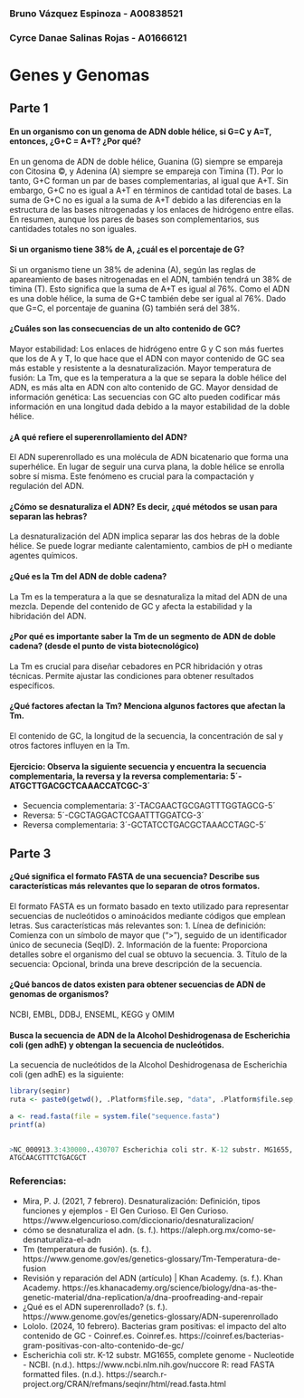 ### Bruno Vázquez Espinoza - A00838521
### Cyrce Danae Salinas Rojas - A01666121

# Genes y Genomas

## Parte 1

#### En un organismo con un genoma de ADN doble hélice, si G=C y A=T, entonces, ¿G+C = A+T? ¿Por qué?
En un genoma de ADN de doble hélice, Guanina (G) siempre se empareja con Citosina ©, y Adenina (A) siempre se empareja con Timina (T). Por lo tanto, G+C forman un par de bases complementarias, al igual que A+T. Sin embargo, G+C no es igual a A+T en términos de cantidad total de bases. La suma de G+C no es igual a la suma de A+T debido a las diferencias en la estructura de las bases nitrogenadas y los enlaces de hidrógeno entre ellas. En resumen, aunque los pares de bases son complementarios, sus cantidades totales no son iguales.

#### Si un organismo tiene 38% de A, ¿cuál es el porcentaje de G?
Si un organismo tiene un 38% de adenina (A), según las reglas de apareamiento de bases nitrogenadas en el ADN, también tendrá un 38% de timina (T). Esto significa que la suma de A+T es igual al 76%. Como el ADN es una doble hélice, la suma de G+C también debe ser igual al 76%. Dado que G=C, el porcentaje de guanina (G) también será del 38%.

#### ¿Cuáles son las consecuencias de un alto contenido de GC?
Mayor estabilidad: Los enlaces de hidrógeno entre G y C son más fuertes que los de A y T, lo que hace que el ADN con mayor contenido de GC sea más estable y resistente a la desnaturalización.
Mayor temperatura de fusión: La Tm, que es la temperatura a la que se separa la doble hélice del ADN, es más alta en ADN con alto contenido de GC.
Mayor densidad de información genética: Las secuencias con GC alto pueden codificar más información en una longitud dada debido a la mayor estabilidad de la doble hélice.

#### ¿A qué refiere el superenrollamiento del ADN?
El ADN superenrollado es una molécula de ADN bicatenario que forma una superhélice. En lugar de seguir una curva plana, la doble hélice se enrolla sobre sí misma. Este fenómeno es crucial para la compactación y regulación del ADN.

#### ¿Cómo se desnaturaliza el ADN? Es decir, ¿qué métodos se usan para separan las hebras?
La desnaturalización del ADN implica separar las dos hebras de la doble hélice. Se puede lograr mediante calentamiento, cambios de pH o mediante agentes químicos.

#### ¿Qué es la Tm del ADN de doble cadena?
La Tm es la temperatura a la que se desnaturaliza la mitad del ADN de una mezcla. Depende del contenido de GC y afecta la estabilidad y la hibridación del ADN.

#### ¿Por qué es importante saber la Tm de un segmento de ADN de doble cadena?  (desde el punto de vista biotecnológico)
La Tm es crucial para diseñar cebadores en PCR hibridación y otras técnicas. Permite ajustar las condiciones para obtener resultados específicos.

#### ¿Qué factores afectan la Tm? Menciona algunos factores que afectan la Tm.
El contenido de GC, la longitud de la secuencia, la concentración de sal y otros factores influyen en la Tm.

#### Ejercicio: Observa la siguiente secuencia y encuentra la secuencia complementaria, la reversa y la reversa complementaria: 5´-ATGCTTGACGCTCAAACCATCGC-3´
- Secuencia complementaria: 3´-TACGAACTGCGAGTTTGGTAGCG-5´
- Reversa: 5´-CGCTAGGACTCGAATTTGGATCG-3´
- Reversa complementaria: 3´-GCTATCCTGACGCTAAACCTAGC-5´

## Parte 3

#### ¿Qué significa el formato FASTA de una secuencia? Describe sus características más relevantes que lo separan de otros formatos.
El formato FASTA es un formato basado en texto utilizado para representar secuencias de nucleótidos o aminoácidos mediante códigos que emplean letras. Sus características más relevantes son:
1. Línea de definición: Comienza con un símbolo de mayor que (">"), seguido de un identificador único de secunecia (SeqID).
2. Información de la fuente: Proporciona detalles sobre el organismo del cual se obtuvo la secuencia.
3. Título de la secuencia: Opcional, brinda una breve descripción de la secuencia.

#### ¿Qué bancos de datos existen para obtener secuencias de ADN de genomas de organismos?
NCBI, EMBL, DDBJ, ENSEML, KEGG y OMIM

#### Busca la secuencia de ADN de la Alcohol Deshidrogenasa de Escherichia coli (gen adhE) y obtengan la secuencia de nucleótidos.
La secuencia de nucleótidos de la Alcohol Deshidrogenasa de Escherichia coli (gen adhE) es la siguiente:
```r
library(seqinr)
ruta <- paste0(getwd(), .Platform$file.sep, "data", .Platform$file.sep, "sequence.fasta")
         
a <- read.fasta(file = system.file("sequence.fasta")
printf(a)
                

>NC_000913.3:430000..430707 Escherichia coli str. K-12 substr. MG1655, complete genome
ATGCAACGTTTCTGACGCT
```
<!-- Checar ultima respuesta, no estoy seguro de si esta mal -->

### Referencias:
- Mira, P. J. (2021, 7 febrero). Desnaturalización: Definición, tipos funciones y ejemplos - El Gen Curioso. El Gen Curioso. https://www.elgencurioso.com/diccionario/desnaturalizacion/
- cómo se desnaturaliza el adn. (s. f.). https://aleph.org.mx/como-se-desnaturaliza-el-adn
- Tm (temperatura de fusión). (s. f.). https://www.genome.gov/es/genetics-glossary/Tm-Temperatura-de-fusion
- Revisión y reparación del ADN (artículo) | Khan Academy. (s. f.). Khan Academy. https://es.khanacademy.org/science/biology/dna-as-the-genetic-material/dna-replication/a/dna-proofreading-and-repair
- ¿Qué es el ADN superenrollado? (s. f.). https://www.genome.gov/es/genetics-glossary/ADN-superenrollado
- Lololo. (2024, 10 febrero). Bacterias gram positivas: el impacto del alto contenido de GC - Coinref.es. Coinref.es. https://coinref.es/bacterias-gram-positivas-con-alto-contenido-de-gc/
- Escherichia coli str. K-12 substr. MG1655, complete genome - Nucleotide - NCBI. (n.d.). https://www.ncbi.nlm.nih.gov/nuccore
R: read FASTA formatted files. (n.d.). https://search.r-project.org/CRAN/refmans/seqinr/html/read.fasta.html